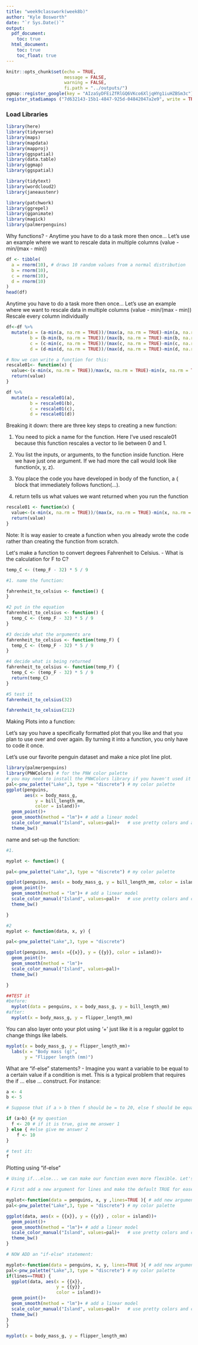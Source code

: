 ```yaml
---
title: "week9classwork(week8b)"
author: "Kyle Bosworth"
date: "`r Sys.Date()`"
output:
  pdf_document:
    toc: true
  html_document:
    toc: true
    toc_float: true
---
```


```r
knitr::opts_chunk$set(echo = TRUE,
                      message = FALSE,
                      warning = FALSE,
                      fi.path = "../outputs/")
ggmap::register_google(key = "AIzaSyDFEiZfRlGQ6VKco6XljqHYg1iuHZBSm3c")
register_stadiamaps ("7d632143-15b1-4847-925d-04842047a2e9", write = TRUE)
```


### Load Libraries
```r
library(here)
library(tidyverse)
library(maps)
library(mapdata)
library(mapproj)
library(ggspatial)
library(data.table)
library(ggmap)
library(ggspatial)

library(tidytext)
library(wordcloud2)
library(janeaustenr)

library(patchwork)
library(ggrepel)
library(gganimate)
library(magick)
library(palmerpenguins)

```

Why functions?
- Anytime you have to do a task more then once...
Let's use an example where we want to rescale data in multiple columns (value - min/(max - min))
```r
df <- tibble(
  a = rnorm(10), # draws 10 random values from a normal distribution
  b = rnorm(10),
  c = rnorm(10),
  d = rnorm(10)
)
head(df)
```
Anytime you have to do a task more then once...
Let's use an example where we want to rescale data in multiple columns (value - min/(max - min))
Rescale every column individually
```r
df<-df %>%
  mutate(a = (a-min(a, na.rm = TRUE))/(max(a, na.rm = TRUE)-min(a, na.rm = TRUE)),
         b = (b-min(b, na.rm = TRUE))/(max(b, na.rm = TRUE)-min(b, na.rm = TRUE)),
         c = (c-min(c, na.rm = TRUE))/(max(c, na.rm = TRUE)-min(c, na.rm = TRUE)),
         d = (d-min(d, na.rm = TRUE))/(max(d, na.rm = TRUE)-min(d, na.rm = TRUE)))

# Now we can write a function for this:
rescale01<- function(x) {
  value<-(x-min(x, na.rm = TRUE))/max(x, na.rm = TRUE)-min(x, na.rm = TRUE)
  return(value)
}

df %>%
  mutate(a = rescale01(a),
         b = rescale01(b),
         c = rescale01(c),
         d = rescale01(d))

```

Breaking it down: there are three key steps to creating a new function:

1. You need to pick a name for the function. Here I’ve used rescale01 because this function rescales a vector to lie between 0 and 1.

2. You list the inputs, or arguments, to the function inside function. Here we have just one argument. If we had more the call would look like function(x, y, z).

3. You place the code you have developed in body of the function, a { block that immediately follows function(...).

4. return tells us what values we want returned when you run the function
```r
rescale01 <- function(x) {
  value<-(x-min(x, na.rm = TRUE))/(max(x, na.rm = TRUE)-min(x, na.rm = TRUE))
  return(value)
}
```
Note: It is way easier to create a function when you already wrote the code rather than creating the function from scratch.


Letʻs make a function to convert degrees Fahrenheit to Celsius.
 - What is the calculation for F to C?
 
```r
temp_C <- (temp_F - 32) * 5 / 9

#1. name the function:

fahrenheit_to_celsius <- function() {
}

#2 put in the equation
fahrenheit_to_celsius <- function() { 
  temp_C <- (temp_F - 32) * 5 / 9
}

#3 decide what the arguments are
fahrenheit_to_celsius <- function(temp_F) {
  temp_C <- (temp_F - 32) * 5 / 9 
}

#4 decide what is being returned
fahrenheit_to_celsius <- function(temp_F) { 
  temp_C <- (temp_F - 32) * 5 / 9 
  return(temp_C)
}

#5 test it
fahrenheit_to_celsius(32)

fahrenheit_to_celsius(212)
```

Making Plots into a function:

Let's say you have a specifically formatted plot that you like and that you plan to use over and over again. By turning it into a function, you only have to code it once.

Let's use our favorite penguin dataset and make a nice plot line plot.

```r
library(palmerpenguins)
library(PNWColors) # for the PNW color palette 
# you may need to install the PNWColors library if you haven't used it yet
pal<-pnw_palette("Lake",3, type = "discrete") # my color palette 
ggplot(penguins, 
       aes(x = body_mass_g, 
           y = bill_length_mm, 
           color = island))+
  geom_point()+
  geom_smooth(method = "lm")+ # add a linear model
  scale_color_manual("Island", values=pal)+   # use pretty colors and another example of how to manually change the legend title for colors
  theme_bw()
```
name and set-up the function:
```r
#1. 

myplot <- function() {

pal<-pnw_palette("Lake",3, type = "discrete") # my color palette 

ggplot(penguins, aes(x = body_mass_g, y = bill_length_mm, color = island))+
  geom_point()+
  geom_smooth(method = "lm")+ # add a linear model
  scale_color_manual("Island", values=pal)+   # use pretty colors and change the legend title
  theme_bw()

}

#2 
myplot <- function(data, x, y) {

pal<-pnw_palette("Lake",3, type = "discrete") 

ggplot(penguins, aes(x ={{x}}, y = {{y}}, color = island))+
  geom_point()+
  geom_smooth(method = "lm")+ 
  scale_color_manual("Island", values=pal)+ 
  theme_bw()

}

##TEST it
#before:
  myplot(data = penguins, x = body_mass_g, y = bill_length_mm)
#after: 
  myplot(x = body_mass_g, y = flipper_length_mm)
```
You can also layer onto your plot using '+' just like it is a regular ggplot to change things like labels.
```r
myplot(x = body_mass_g, y = flipper_length_mm)+
  labs(x = "Body mass (g)",
       y = "Flipper length (mm)")
```

What are "if-else" statements?
- Imagine you want a variable to be equal to a certain value if a condition is met. This is a typical problem that requires the if ... else ... construct. For instance:
```r
a <- 4
b <- 5

# Suppose that if a > b then f should be = to 20, else f should be equal to 10. Using if/else we:

if (a>b) {# my question
  f <- 20 # if it is true, give me answer 1
} else { #else give me answer 2
    f <- 10
}

# test it:
f

```
Plotting using "if-else"
```r
# Using if...else... we can make our function even more flexible. Let's say we want the option of adding the geom_smooth lines. We can create a variable that if set to TRUE add the geom_smooth, otherwise print without.

# First add a new argument for lines and make the default TRUE for ease

myplot<-function(data = penguins, x, y ,lines=TRUE ){ # add new argument for lines
pal<-pnw_palette("Lake",3, type = "discrete") # my color palette 

ggplot(data, aes(x = {{x}}, y = {{y}} , color = island))+
  geom_point()+
  geom_smooth(method = "lm")+ # add a linear model
  scale_color_manual("Island", values=pal)+   # use pretty colors and change the legend title
  theme_bw()
}

# NOW ADD an "if-else" statement:

myplot<-function(data = penguins, x, y, lines=TRUE ){ # add new argument for lines
pal<-pnw_palette("Lake",3, type = "discrete") # my color palette 
if(lines==TRUE) {
  ggplot(data, aes(x = {{x}}, 
                   y = {{y}} , 
                   color = island))+
  geom_point()+
  geom_smooth(method = "lm")+ # add a linear model
  scale_color_manual("Island", values=pal)+   # use pretty colors and change the legend title
  theme_bw()
}
}

myplot(x = body_mass_g, y = flipper_length_mm)

```

